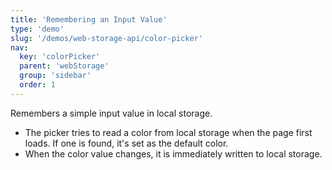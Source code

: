 ```yaml
---
title: 'Remembering an Input Value'
type: 'demo'
slug: '/demos/web-storage-api/color-picker'
nav:
  key: 'colorPicker'
  parent: 'webStorage'
  group: 'sidebar'
  order: 1
---
```


Remembers a simple input value in local storage.

 - The picker tries to read a color from local storage when the page first loads. If one is found, it's set as the default color.
 - When the color value changes, it is immediately written to local storage.
